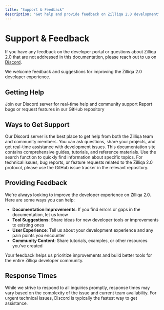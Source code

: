 ```yaml
---
title: "Support & Feedback"
description: "Get help and provide feedback on Zilliqa 2.0 development"
---
```


# Support & Feedback

If you have any feedback on the developer portal or questions about Zilliqa 2.0 that are not addressed in this documentation, please reach out to us on [Discord](https://discord.com/invite/XMRE9tt).

We welcome feedback and suggestions for improving the Zilliqa 2.0 developer experience.

## Getting Help

<CardGroup cols={2}>
  <Card title="Discord Community" icon="discord" href="https://discord.com/invite/XMRE9tt">
    Join our Discord server for real-time help and community support
  </Card>
  <Card title="GitHub Issues" icon="github" href="https://github.com/Zilliqa/zq2">
    Report bugs or request features in our GitHub repository
  </Card>
</CardGroup>

## Ways to Get Support

<AccordionGroup>
  <Accordion title="Community Discord">
    Our Discord server is the best place to get help from both the Zilliqa team and community members. You can ask questions, share your projects, and get real-time assistance with development issues.
  </Accordion>
  <Accordion title="Developer Documentation">
    This documentation site contains comprehensive guides, tutorials, and reference materials. Use the search function to quickly find information about specific topics.
  </Accordion>
  <Accordion title="GitHub Repository">
    For technical issues, bug reports, or feature requests related to the Zilliqa 2.0 protocol, please use the GitHub issue tracker in the relevant repository.
  </Accordion>
</AccordionGroup>

## Providing Feedback

We're always looking to improve the developer experience on Zilliqa 2.0. Here are some ways you can help:

- **Documentation Improvements**: If you find errors or gaps in the documentation, let us know
- **Tool Suggestions**: Share ideas for new developer tools or improvements to existing ones
- **User Experience**: Tell us about your development experience and any pain points you encounter
- **Community Content**: Share tutorials, examples, or other resources you've created

<Info>
Your feedback helps us prioritize improvements and build better tools for the entire Zilliqa developer community.
</Info>

## Response Times

While we strive to respond to all inquiries promptly, response times may vary based on the complexity of the issue and current team availability. For urgent technical issues, Discord is typically the fastest way to get assistance.